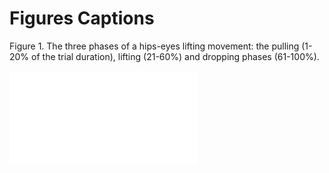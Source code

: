 # Figures Captions

Figure\ 1. The three phases of a hips-eyes lifting movement: the pulling (1-20% of the trial duration), lifting (21-60%) and dropping phases (61-100%).

![](../fig/illustrator/0d/flex_hotelling.pdf)
